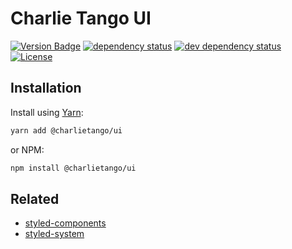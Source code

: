
<Meta title="Docs|Intro" />

# Charlie Tango UI

[![Version Badge][npm-version-svg]][package-url]
[![dependency status][deps-svg]][deps-url]
[![dev dependency status][dev-deps-svg]][dev-deps-url]
[![License][license-image]][license-url]

## Installation

Install using [Yarn](https://yarnpkg.com):

```sh
yarn add @charlietango/ui
```

or NPM:

```sh
npm install @charlietango/ui
```

## Related

- [styled-components](https://www.styled-components.com/)
- [styled-system](https://styled-system.com/)

[package-url]: https://npmjs.org/package/@charlietango/ui
[npm-version-svg]: https://img.shields.io/npm/v/@charlietango/ui.svg
[deps-svg]: https://david-dm.org/charlie-tango/ui.svg
[deps-url]: https://david-dm.org/charlie-tango/ui
[dev-deps-svg]: https://david-dm.org/charlie-tango/ui/dev-status.svg
[dev-deps-url]: https://david-dm.org/charlie-tango/ui#info=devDependencies
[license-image]: http://img.shields.io/npm/l/@charlietango/ui.svg
[license-url]: LICENSE